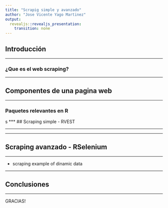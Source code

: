 ```yaml
---
title: "Scrapig simple y avanzado"
author: "Jose Vicente Yago Martinez"
output: 
  revealjs::revealjs_presentation:
    transition: none
---
```


## Introducción



***
### ¿Que es el web scraping?



***
## Componentes de una pagina web


***
### Paquetes relevantes en R

s
***
## Scraping simple - RVEST

***


***
## Scraping avanzado - RSelenium

***
 - scraping example of dinamic data


***
## Conclusiones



***
GRACIAS!




